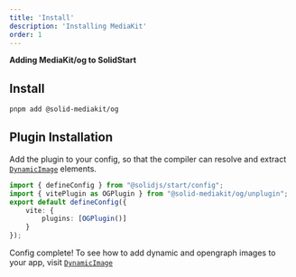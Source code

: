 ```yaml
---
title: 'Install'
description: 'Installing MediaKit'
order: 1
---
```


**Adding MediaKit/og to SolidStart**

## Install

```sh
pnpm add @solid-mediakit/og
```

## Plugin Installation

Add the plugin to your config, so that the compiler can resolve and extract [`DynamicImage`](../dynamic-image) elements.

```ts
import { defineConfig } from "@solidjs/start/config";
import { vitePlugin as OGPlugin } from "@solid-mediakit/og/unplugin";
export default defineConfig({
    vite: {
        plugins: [OGPlugin()]
    }
});
```

Config complete! To see how to add dynamic and opengraph images to your app, visit [`DynamicImage`](../dynamic-image)
